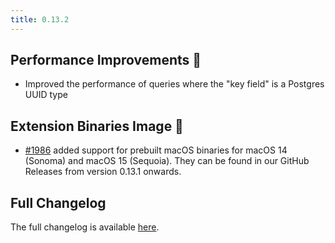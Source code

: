 ```yaml
---
title: 0.13.2
---
```


## Performance Improvements 🚀

- Improved the performance of queries where the "key field" is a Postgres UUID type

## Extension Binaries Image 🍏

- [#1986](https://github.com/paradedb/paradedb/pull/1986) added support for prebuilt macOS binaries for macOS 14 (Sonoma) and macOS 15 (Sequoia). They can be found in our GitHub Releases from version 0.13.1 onwards.



## Full Changelog

The full changelog is available [here](https://github.com/paradedb/paradedb/releases/tag/v0.13.2).
